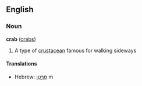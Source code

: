 ==English==
===Noun===
'''crab''' ([[crabs]])

# A type of [[crustacean]] famous for walking sideways<!-- better def needed -->

====Translations====
*Hebrew: [[סרטן|סַרְטַן]] m